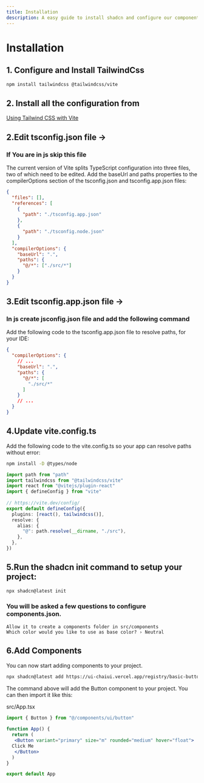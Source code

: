```yaml
---
title: Installation
description: A easy guide to install shadcn and configure our components
---
```



# Installation 

## 1. Configure and Install TailwindCss

```bash
npm install tailwindcss @tailwindcss/vite
```

## 2. Install all the configuration from 
[Using Tailwind CSS with Vite](https://tailwindcss.com/docs/installation/using-vite)

## 2.Edit tsconfig.json file ->
###  If You are in js skip this file
The current version of Vite splits TypeScript configuration into three files, two of which need to be edited. Add the baseUrl and paths properties to the compilerOptions section of the tsconfig.json and tsconfig.app.json files:

```json
{
  "files": [],
  "references": [
    {
      "path": "./tsconfig.app.json"
    },
    {
      "path": "./tsconfig.node.json"
    }
  ],
  "compilerOptions": {
    "baseUrl": ".",
    "paths": {
      "@/*": ["./src/*"]
    }
  }
}
```

## 3.Edit tsconfig.app.json file -> 
### In js create jsconfig.json file and add the  following command
Add the following code to the tsconfig.app.json file to resolve paths, for your IDE:

```json
{
  "compilerOptions": {
    // ...
    "baseUrl": ".",
    "paths": {
      "@/*": [
        "./src/*"
      ]
    }
    // ...
  }
}
```

## 4.Update vite.config.ts
Add the following code to the vite.config.ts so your app can resolve paths without error:

```bash
npm install -D @types/node
```

```ts
import path from "path"
import tailwindcss from "@tailwindcss/vite"
import react from "@vitejs/plugin-react"
import { defineConfig } from "vite"
 
// https://vite.dev/config/
export default defineConfig({
  plugins: [react(), tailwindcss()],
  resolve: {
    alias: {
      "@": path.resolve(__dirname, "./src"),
    },
  },
})
```


## 5.Run the shadcn init command to setup your project:


```bash
npx shadcn@latest init
```

### You will be asked a few questions to configure components.json.

```
Allow it to create a components folder in src/components
Which color would you like to use as base color? › Neutral
```

## 6.Add Components
You can now start adding components to your project.
```bash
npx shadcn@latest add https://ui-chaiui.vercel.app/registry/basic-button.json
```

The command above will add the Button component to your project. You can then import it like this:

src/App.tsx
```jsx
import { Button } from "@/components/ui/button"
 
function App() {
  return (
   <Button variant="primary" size="m" rounded="medium" hover="float">
  Click Me
   </Button>
  )
}

export default App
 ```